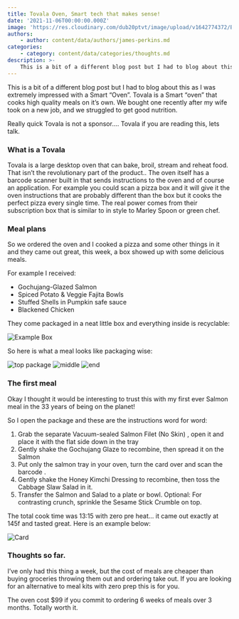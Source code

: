 ```yaml
---
title: Tovala Oven, Smart tech that makes sense!
date: '2021-11-06T00:00:00.000Z'
image: 'https://res.cloudinary.com/dub20ptvt/image/upload/v1642774372/Blog%20Posts/vphv4svwlmc42uybocxy.webp'
authors:
    - author: content/data/authors/james-perkins.md
categories:
    - category: content/data/categories/thoughts.md
description: >-
    This is a bit of a different blog post but I had to blog about this as I was extremely impressed with a Smart “Oven”.
---
```


This is a bit of a different blog post but I had to blog about this as I was extremely impressed with a Smart “Oven”.
Tovala is a Smart “oven” that cooks high quality meals on it’s own. We bought one recently after my wife took on a new job, and we struggled to get good nutrition.

Really quick Tovala is not a sponsor…. Tovala if you are reading this, lets talk.

### What is a Tovala

Tovala is a large desktop oven that can bake, broil, stream and reheat food. That isn’t the revolutionary part of the product.. The oven itself has a barcode scanner built in that sends instructions to the oven and of course an application.
For example you could scan a pizza box and it will give it the oven instructions that are probably different than the box but it cooks the perfect pizza every single time.
The real power comes from their subscription box that is similar to in style to Marley Spoon or green chef.

### Meal plans

So we ordered the oven and I cooked a pizza and some other things in it and they came out great, this week, a box showed up with some delicious meals.

For example I received:

-   Gochujang-Glazed Salmon
-   Spiced Potato & Veggie Fajita Bowls
-   Stuffed Shells in Pumpkin safe sauce
-   Blackened Chicken

They come packaged in a neat little box and everything inside is recyclable:

![Example Box](https://res.cloudinary.com/dub20ptvt/image/upload/v1642774515/Blog%20Posts/Tovala-oven/tgb7cufgqp6pey7jmglp.webp)

So here is what a meal looks like packaging wise:

![top package](https://res.cloudinary.com/dub20ptvt/image/upload/v1642774516/Blog%20Posts/Tovala-oven/losokapdmdtp1aijuow1.webp)
![middle](https://res.cloudinary.com/dub20ptvt/image/upload/v1642774517/Blog%20Posts/Tovala-oven/sy7dzjhxqb0yeckx9qtd.webp)
![end](https://res.cloudinary.com/dub20ptvt/image/upload/v1642774518/Blog%20Posts/Tovala-oven/jw4pc8je8s6qthmqtx5n.webp)

### The first meal

Okay I thought it would be interesting to trust this with my first ever Salmon meal in the 33 years of being on the planet!

So I open the package and these are the instructions word for word:

1. Grab the separate Vacuum-sealed Salmon Filet (No Skin) , open it and place it with the flat side down in the tray
2. Gently shake the Gochujang Glaze to recombine, then spread it on the Salmon
3. Put only the salmon tray in your oven, turn the card over and scan the barcode .
4. Gently shake the Honey Kimchi Dressing to recombine, then toss the Cabbage Slaw Salad in it.
5. Transfer the Salmon and Salad to a plate or bowl. Optional: For contrasting crunch, sprinkle the Sesame Stick Crumble on top.

The total cook time was 13:15 with zero pre heat… it came out exactly at 145f and tasted great. Here is an example below:

![Card](https://res.cloudinary.com/dub20ptvt/image/upload/v1642774520/Blog%20Posts/Tovala-oven/inekrdph4a4j4oumcc5b.webp)

### Thoughts so far.

I’ve only had this thing a week, but the cost of meals are cheaper than buying groceries throwing them out and ordering take out. If you are looking for an alternative to meal kits with zero prep this is for you.

The oven cost $99 if you commit to ordering 6 weeks of meals over 3 months. Totally worth it.

